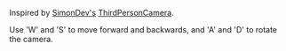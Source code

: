 Inspired by [SimonDev's](https://twitter.com/iced_coffee_dev) [ThirdPersonCamera](https://github.com/simondevyoutube/ThreeJS_Tutorial_ThirdPersonCamera).

Use 'W' and 'S' to move forward and backwards, and 'A' and 'D' to rotate the camera.

<Example path="camera/third-person-camera" />
